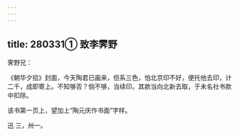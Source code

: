 ```yaml
---
---
---
```

title: 280331① 致李霁野
---




霁野兄：

《朝华夕拾》封面，今天陶君已画来，但系三色，怕北京印不好，便托他去印，计二千，成即寄上。不知够否？倘不够，当续印。其款当向北新去取，于未名社书款中扣除。

该书第一页上，望加上“陶元庆作书面”字样。

迅 三，卅一。